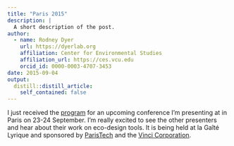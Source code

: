 ```yaml
---
title: "Paris 2015"
description: |
  A short description of the post.
author:
  - name: Rodney Dyer
    url: https://dyerlab.org
    affiliation: Center for Environmental Studies
    affiliation_url: https://ces.vcu.edu
    orcid_id: 0000-0003-4707-3453
date: 2015-09-04
output:
  distill::distill_article:
    self_contained: false
---
```





I just received the [program](https://drive.google.com/file/d/0B0T81CzLjtfPTVA1MXp3ODh5aXc/view?usp=sharing) for an upcoming conference I'm presenting at in Paris on 23-24 September.  I'm really excited to see the other presenters and hear about their work on eco-design tools.  It is being held at la Gaîté Lyrique and sponsored by [ParisTech](http://www.paristech.fr/en/homepage) and the [Vinci Corporation](http://www.vinci.com/).
 
 
 

